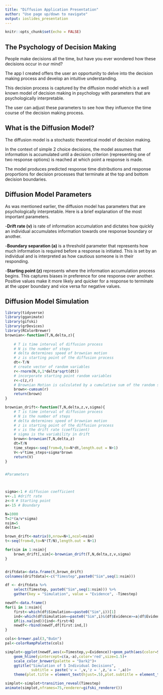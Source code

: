 ```yaml
---
title: "Diffusion Application Presentation"
author: "Use page up/down to navigate"
output: ioslides_presentation
---
```



```r
knitr::opts_chunk$set(echo = FALSE)
```

## The Psychology of Decision Making

People make decisions all the time, but have you ever wondered how these decisions occur in our mind?

The app I created offers the user an opportunity to delve into the decision making process
and develop an intuitive understanding.

This decision process is captured by the diffusion model which is a well known model
of decision making in psychology with parameters that are psychologically interpretable.

The user can adjust these parameters to see how they influence the time course of
the decision making process.

## What is the Diffusion Model?

The diffusion model is a stochastic theoretical model of decision making.

In the context of simple 2 choice decisions, the model assumes that information is accumulated 
until a decision criterion (representing one of two response options) is reached at which
point a response is made.

The model produces predicted response time distributions and response proportions
for decision processes that terminate at the top and bottom decision boundaries. 


## Diffusion Model Parameters {.smaller}
As was mentioned earlier, the diffusion model has parameters that are psychologically 
interpretable. Here is a brief explanation of the most important parameters.

-**Drift rate (v)** is rate of information accumulation and dictates how quickly an individual
accumulates information towards one response boundary or another. 

-**Boundary separation (a)** is a threshold parameter that represents how much information
is required before a response is initiated. This is set by an individual and is
interpreted as how cautious someone is in their responding. 

-**Starting point (z)** represents where the information accumulation process begins. This
captures biases in preference for one response over another. Positive values make
it more likely and quicker for a response to terminate at the upper boundary and 
vice versa for negative values.


## Diffusion Model Simulation {.smaller}
```r
library(tidyverse)
library(gganimate)
library(gifski)
library(grDevices)
library(RColorBrewer)
brownian<-function(T,N,delta,z){
    
    # T is time interval of diffusion process
    # N is the number of steps
    # delta determines speed of brownian motion
    # z is starting point of the diffusion process
    dt<-T/N
    # create vector of random variables
    r<-rnorm(N,0,1*delta*sqrt(dt))
    # incorporate starting point random variables
    r<-c(z,r)
    # Brownian Motion is calculated by a cumulative sum of the random samples
    brown<-cumsum(r)
    return(brown)
}

brownian_drift<-function(T,N,delta,z,v,sigma){
    # T is time interval of diffusion process
    # N is the number of steps
    # delta determines speed of brownian motion
    # z is starting point of the diffusion process
    # v is the drift rate (coefficient)
    # sigma is the variability in drift
    brown<-brownian(T,N,delta,z)
    dt=T/N
    time_steps<-seq(from=0,to=N*dt,length.out = N+1)
    V<-v*time_steps+sigma*brown
    return(V)
}


#Parameters



sigma<-1 # diffusion coefficient
v<-.1 #drift rate
z<-0 # Starting point
a<-15 # Boundary

N=1000
T=2*(a/v*sigma)
nsim=5
delta=1

brown_drift<-matrix(0,nrow=N+1,ncol=nsim)
t<-seq(from=0,to=N*(T/N),length.out = N+1)

for(sim in 1:nsim){
    brown_drift[,sim]<-brownian_drift(T,N,delta,z,v,sigma)
}


driftdata<-data.frame(t,brown_drift)
colnames(driftdata)<-c("Timestep",paste0("Sim",seq(1:nsim)))

df <- driftdata %>%
    select(Timestep, paste0("Sim",seq(1:nsim))) %>%
    gather(key = "Simulation", value = "Evidence", -Timestep)

newdf<-data.frame()
for(i in 1:nsim){
    first<-which(df$Simulation==paste0("Sim",i))[1]  
    ind<-which(df$Simulation==paste0("Sim",i)&(df$Evidence>=a|df$Evidence<=-a))[1]
    if(is.na(ind)){ind<-first+N}
    newdf<-rbind(newdf,df[first:ind,])
}  

cols<-brewer.pal(3,"BuGn")  
pal<-colorRampPalette(cols)

simplot<-ggplot(newdf,aes(x=Timestep,y=Evidence))+geom_path(aes(color=Simulation))+
    geom_hline(yintercept=c(a,-a),color='red',size=1.5)+
    scale_color_brewer(palette = "Dark2")+
    ggtitle("Simulation of 5 Individual Decisions",
            subtitle = paste('v = ',v,'z = ',z,'a = ',a))+
    theme(plot.title = element_text(hjust=.5),plot.subtitle = element_text(hjust=.5))
```

```r
simplot<-simplot+transition_reveal(Timestep)
animate(simplot,nframes=75,renderer=gifski_renderer())
```

